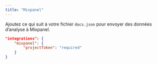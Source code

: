 ```yaml
---
title: "Mixpanel"
---
```


Ajoutez ce qui suit à votre fichier `docs.json` pour envoyer des données d’analyse à Mixpanel.

```json Options d’analyse dans docs.json
"integrations": {
    "mixpanel": {
        "projectToken": "required"
    }
}
```
